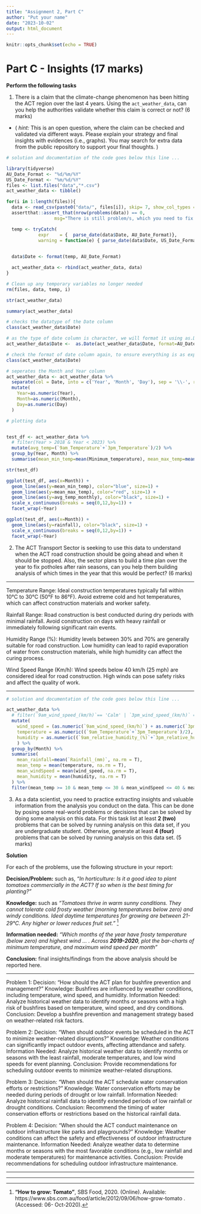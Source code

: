 ```yaml
---
title: "Assignment 2, Part C"
author: "Put your name"
date: "2023-10-02"
output: html_document
---
```


```r
knitr::opts_chunk$set(echo = TRUE)
```

# Part C - Insights			(17 marks)

**Perform the following tasks**

1. There is a claim that the climate-change phenomenon has been hitting the ACT region over the last 4 years. Using the `act_weather_data`, can you help the authorities validate whether this claim is correct or not? (6 marks)

- ( _hint:_ This is an open question, where the claim can be checked and validated via different ways. Please explain your strategy and final insights with evidences (i.e., graphs). You may search for extra data from the public repository to support your final thoughts. )


```r
# solution and documentation of the code goes below this line ...

library(tidyverse)
AU_Date_Format <- "%d/%m/%Y"
US_Date_Format <- "%m/%d/%Y"
files <- list.files("data","*.csv")
act_weather_data <- tibble()

for(i in 1:length(files)){
  data <- read_csv(paste0("data/", files[i]), skip= 7, show_col_types = FALSE)
  assertthat::assert_that(nrow(problems(data)) == 0, 
                  msg="There is still problem/s, which you need to fix first")

  temp <- tryCatch(
            expr    = {  parse_date(data$Date, AU_Date_Format)}, 
            warning = function(e) { parse_date(data$Date, US_Date_Format)})
  

  data$Date <- format(temp, AU_Date_Format)

  act_weather_data <- rbind(act_weather_data, data)
}

# Clean up any temporary variables no longer needed
rm(files, data, temp, i)


```

```r

str(act_weather_data)

summary(act_weather_data)

# checks the datatype of the Date column
class(act_weather_data$Date)

# as the type of date column is character, we will format it using as.Date() function 
act_weather_data$Date <-  as.Date(act_weather_data$Date, format=AU_Date_Format)

# check the format of date column again, to ensure everything is as expected
class(act_weather_data$Date)

# seperates the Month and Year column
act_weather_data <- act_weather_data %>%
  separate(col = Date, into = c('Year', 'Month', 'Day'), sep = '\\-', remove = F) %>% 
  mutate(
    Year=as.numeric(Year),
    Month=as.numeric(Month),
    Day=as.numeric(Day)
  )

```
```r
# plotting data


test_df <- act_weather_data %>% 
  # filter(Year > 2018 & Year < 2023) %>% 
  mutate(avg_temp=(`9am_Temperature`+`3pm_Temperature`)/2) %>% 
  group_by(Year, Month) %>% 
  summarise(mean_min_temp=mean(Minimum_temperature), mean_max_temp=mean(Maximum_temperature), avg_temp_monthly = mean(avg_temp), rainfall=mean(`Rainfall_(mm)`))

str(test_df)

ggplot(test_df, aes(x=Month)) +
  geom_line(aes(y=mean_min_temp), color="blue", size=1) + 
  geom_line(aes(y=mean_max_temp), color="red", size=1) + 
  geom_line(aes(y=avg_temp_monthly), color="black", size=1) + 
  scale_x_continuous(breaks = seq(0,12,by=1)) +
  facet_wrap(~Year)

```
```r


ggplot(test_df, aes(x=Month)) + 
  geom_line(aes(y=rainfall), color="black", size=1) + 
  scale_x_continuous(breaks = seq(0,12,by=1)) +
  facet_wrap(~Year)


```



2. The ACT Transport Sector is seeking to use this data to understand when the ACT road construction should be going ahead and when it should be stopped. Also, the sector plans to build a time plan over the year to fix potholes after rain seasons, can you help them building analysis of which times in the year that this would be perfect? (6 marks)

---

Temperature Range: Ideal construction temperatures typically fall within 10°C to 30°C (50°F to 86°F). Avoid extreme cold and hot temperatures, which can affect construction materials and worker safety.

Rainfall Range: Road construction is best conducted during dry periods with minimal rainfall. Avoid construction on days with heavy rainfall or immediately following significant rain events.

Humidity Range (%): Humidity levels between 30% and 70% are generally suitable for road construction. Low humidity can lead to rapid evaporation of water from construction materials, while high humidity can affect the curing process.

Wind Speed Range (Km/h): Wind speeds below 40 km/h (25 mph) are considered ideal for road construction. High winds can pose safety risks and affect the quality of work.

---

```r
# solution and documentation of the code goes below this line ...

act_weather_data %>% 
  # filter(`9am_wind_speed_(km/h)`== 'Calm' | `3pm_wind_speed_(km/h)` == 'Calm' | `9am_wind_speed_(km/h)` <= 40 | `3pm_wind_speed_(km/h)` <= 40)
  mutate(
    wind_speed = (as.numeric(`9am_wind_speed_(km/h)`) + as.numeric(`3pm_wind_speed_(km/h)`) )/2,
    temperature = as.numeric((`9am_Temperature`+`3pm_Temperature`)/2), 
    humidity = as.numeric((`9am_relative_humidity_(%)`+`3pm_relative_humidity_(%)`)/2),
    ) %>%
  group_by(Month) %>% 
  summarise(
    mean_rainfall=mean(`Rainfall_(mm)`, na.rm = T),
    mean_temp = mean(temperature, na.rm = T),
    mean_windSpeed = mean(wind_speed, na.rm = T),
    mean_humidity = mean(humidity, na.rm = T)
  ) %>% 
  filter(mean_temp >= 10 & mean_temp <= 30 & mean_windSpeed <= 40 & mean_humidity >= 30 & mean_humidity <= 70 & mean_rainfall < 3)

```

3. As a data scientist, you need to practice extracting insights and valuable information from the analysis you conduct on the data. This can be done by posing some real-world problems or decisions that can be solved by doing some analysis on this data. For this task list at least **2 (two)** problems that can be solved by running analysis on this data set, if you are undergraduate student. Otherwise, generate at least **4 (four)** problems that can be solved by running analysis on this data set. (5 marks)

**Solution**

For each of the problems, use the following structure in your report:

**Decision/Problem:** such as, _"In horticulture: Is it a good idea to plant tomatoes commercially in the ACT? If so when is the best timing for planting?"_

**Knowledge:** such as _"Tomatoes thrive in warm sunny conditions. They cannot tolerate cold frosty weather (morning temperatures below zero) and windy conditions. Ideal daytime temperatures for growing are between 21-29°C. Any higher or lower reduces fruit set."_ ^[**"How to grow: Tomato"**, SBS Food, 2020. (Online). Available: https://www.sbs.com.au/food/article/2012/09/06/how-grow-tomato .(Accessed: 06- Oct-2020).]

**Information needed:** _"Which months of the year have frosty temperature (below zero) and highest wind ... . Across **2019-2020**, plot the bar-charts of minimum temperature, and maximum wind speed per month"_

**Conclusion:** final insights/findings from the above analysis should be reported here.

---

Problem 1:
Decision: "How should the ACT plan for bushfire prevention and management?"
Knowledge: Bushfires are influenced by weather conditions, including temperature, wind speed, and humidity.
Information Needed: Analyze historical weather data to identify months or seasons with a high risk of bushfires based on temperature, wind speed, and dry conditions.
Conclusion: Develop a bushfire prevention and management strategy based on weather-related risk factors.

Problem 2:
Decision: "When should outdoor events be scheduled in the ACT to minimize weather-related disruptions?"
Knowledge: Weather conditions can significantly impact outdoor events, affecting attendance and safety.
Information Needed: Analyze historical weather data to identify months or seasons with the least rainfall, moderate temperatures, and low wind speeds for event planning.
Conclusion: Provide recommendations for scheduling outdoor events to minimize weather-related disruptions.

Problem 3:
Decision: "When should the ACT schedule water conservation efforts or restrictions?"
Knowledge: Water conservation efforts may be needed during periods of drought or low rainfall.
Information Needed: Analyze historical rainfall data to identify extended periods of low rainfall or drought conditions.
Conclusion: Recommend the timing of water conservation efforts or restrictions based on the historical rainfall data.

Problem 4:
Decision: "When should the ACT conduct maintenance on outdoor infrastructure like parks and playgrounds?"
Knowledge: Weather conditions can affect the safety and effectiveness of outdoor infrastructure maintenance.
Information Needed: Analyze weather data to determine months or seasons with the most favorable conditions (e.g., low rainfall and moderate temperatures) for maintenance activities.
Conclusion: Provide recommendations for scheduling outdoor infrastructure maintenance.

---


*** 